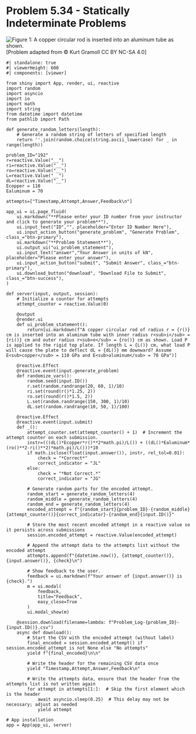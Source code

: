 # Problem 5.34 - Statically Indeterminate Problems {.unnumbered}

![Figure 1: A copper circular rod is inserted into an aluminum tube as shown.](images/192.png){fig-alt="Picture with an circular copper rod inserted into an aluminum tube. A load is applied at the top of the tube. The radius of the copper rod is r. The inner radius of the aluminum tube is r[i] and the outer radius is r[o]."}
\[Problem adapted from © Kurt Gramoll CC BY NC-SA 4.0\]

```shinylive-python
#| standalone: true
#| viewerHeight: 600
#| components: [viewer]

from shiny import App, render, ui, reactive
import random
import asyncio
import io
import math
import string
from datetime import datetime
from pathlib import Path

def generate_random_letters(length):
    # Generate a random string of letters of specified length
    return ''.join(random.choice(string.ascii_lowercase) for _ in range(length)) 

problem_ID="192"
r=reactive.Value("__")
ri=reactive.Value("__")
ro=reactive.Value("__")
L=reactive.Value("__")
dL=reactive.Value("__")
Ecopper = 110
Ealuminum = 70

attempts=["Timestamp,Attempt,Answer,Feedback\n"]

app_ui = ui.page_fluid(
    ui.markdown("**Please enter your ID number from your instructor and click to generate your problem**"),
    ui.input_text("ID","", placeholder="Enter ID Number Here"),
    ui.input_action_button("generate_problem", "Generate Problem", class_="btn-primary"),
    ui.markdown("**Problem Statement**"),
    ui.output_ui("ui_problem_statement"),
    ui.input_text("answer","Your Answer in units of kN", placeholder="Please enter your answer"),
    ui.input_action_button("submit", "Submit Answer", class_="btn-primary"),
    ui.download_button("download", "Download File to Submit", class_="btn-success"),
)

def server(input, output, session):
    # Initialize a counter for attempts
    attempt_counter = reactive.Value(0)

    @output
    @render.ui
    def ui_problem_statement():
        return[ui.markdown(f"A copper circular rod of radius r = {r()} cm is inserted into an aluminum tube with inner radius r<sub>i</sub> = {ri()} cm and outer radius r<sub>o</sub> = {ro()} cm as shown. Load P is applied to the rigid top plate. If length L = {L()} cm, what load P will cause the plate to deflect dL = {dL()} mm downward? Assume E<sub>copper</sub> = 110 GPa and E<sub>aluminum</sub> = 70 GPa")]
    
    @reactive.Effect
    @reactive.event(input.generate_problem)
    def randomize_vars():
        random.seed(input.ID())
        r.set(random.randrange(20, 60, 1)/10)
        ri.set(round(r()*1.25, 2))
        ro.set(round(r()*1.5, 2))
        L.set(random.randrange(150, 300, 1)/10)
        dL.set(random.randrange(10, 50, 1)/100)
        
    @reactive.Effect
    @reactive.event(input.submit)
    def _():
        attempt_counter.set(attempt_counter() + 1)  # Increment the attempt counter on each submission.
        instr=(((dL()*Ecopper*r()**2*math.pi)/L()) + ((dL()*Ealuminum*(ro()**2-ri()**2)*math.pi)/L()))*10
        if math.isclose(float(input.answer()), instr, rel_tol=0.01):
            check = "*Correct*"
            correct_indicator = "JL"
        else:
            check = "*Not Correct.*"
            correct_indicator = "JG"

        # Generate random parts for the encoded attempt.
        random_start = generate_random_letters(4)
        random_middle = generate_random_letters(4)
        random_end = generate_random_letters(4)
        encoded_attempt = f"{random_start}{problem_ID}-{random_middle}{attempt_counter()}{correct_indicator}-{random_end}{input.ID()}"

        # Store the most recent encoded attempt in a reactive value so it persists across submissions
        session.encoded_attempt = reactive.Value(encoded_attempt)

        # Append the attempt data to the attempts list without the encoded attempt
        attempts.append(f"{datetime.now()}, {attempt_counter()}, {input.answer()}, {check}\n")

        # Show feedback to the user.
        feedback = ui.markdown(f"Your answer of {input.answer()} is {check}.")
        m = ui.modal(
            feedback,
            title="Feedback",
            easy_close=True
        )
        ui.modal_show(m)

    @session.download(filename=lambda: f"Problem_Log-{problem_ID}-{input.ID()}.csv")
    async def download():
        # Start the CSV with the encoded attempt (without label)
        final_encoded = session.encoded_attempt() if session.encoded_attempt is not None else "No attempts"
        yield f"{final_encoded}\n\n"
        
        # Write the header for the remaining CSV data once
        yield "Timestamp,Attempt,Answer,Feedback\n"
        
        # Write the attempts data, ensure that the header from the attempts list is not written again
        for attempt in attempts[1:]:  # Skip the first element which is the header
            await asyncio.sleep(0.25)  # This delay may not be necessary; adjust as needed
            yield attempt

# App installation
app = App(app_ui, server)
```
